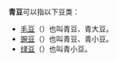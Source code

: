 '''青豆'''可以指以下豆类：
*[[毛豆|毛豆]]（{{sn|''Glycine max''}}）也叫青豆、青大豆。
*[[豌豆|豌豆]]（{{sn|''Pisum sativum''}}）也叫青豆、青小豆。
*[[绿豆|绿豆]]（{{sn|''Vigna radiata''}}）也叫青小豆。
{{disambiguation}}